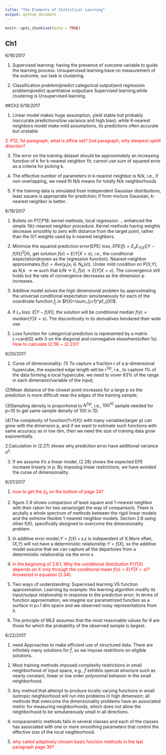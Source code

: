 ```yaml
---
title: "The Elements of Statistical Learning"
output: github_document
---
```


```r
knitr::opts_chunk$set(echo = TRUE)
```

## Ch1 
6/16/2017

1. Supervised learning: having the presence of outcome variable to guide the learning process. Unsupervised learning:have no measurement of the outcome, our task is clustering.

2. Classification problem(predict categorical output)and regression problem(predict quantitative output)are Supervised learning;while clustering is Unsupervised learning.

##Ch2
6/18/2017

1. Linear model  makes huge assumption, yield stable but probably inaccurate predictions(low variance and high bias); while K-nearest neighbors model make mild assumptions, its predictions often accurate but unstable

<span style="color:red">
2. P12,  1st paragraph, what is affine set? 	2nd paragraph, why steepest uphill direction?
</span>

3. The error on the training dataset should be approximately an increasing function of k for k-nearest neighbor fit; cannot use sum of squared error as a criteria for picking k.

4. The effective number of parameters in k-nearest neighbor is N/k, i.e., if non-overlapping, we need fit N/k means for totally N/k neighborhoods

5. If the training data is simulated from independent Gaussian distributions, least square is appropriate for prediction; if from mixture Gaussian, k-nearest neighbor is better.

6/19/2017

1. Bullets on P17,P18: kernel methods, local regression ... enhanced the simple 1(k)-nearest neighbor procedure. Kernel methods having weights decrease smoothly to zero with distance from the target point, rather than the 0/1 weights used by k-nearest neighbors.

2. Minimize the squared prediction error(EPE) loss, $EPE(f)= E_xE_{Y|X}([Y-f(X)]^2|X)$, get solution $f(x)= E(Y|X=x)$, i.e., the conditional expectation(known as the regression function). Nearest-neighbor approximates $\hat{f}(x)=Ave(y_i|x_i \in N_k(x))$. Under mild condition on P(X,Y), as N,k $\rightarrow \infty$ such that k/N $\rightarrow$ 0, $\hat{f}(x) \rightarrow E(Y|X=x)$. The convergence still holds but the rate of convergence decreases as the dimension p increases.

3. Additive model solves the high dimensional problem by approximating the universal conditional expectation simutaneously for each of the coordinate function $f_j$ in $f(X)=\sum_{j=1}^pf_j(X)$.

4. If $L_1$ loss: $E|Y-f(X)|$, the solution will be conditional median $f(x)= median(Y|X=x)$. The discontinuity in its derivatives hendered their wide use.

5. Loss function for categorical prediction is represented by a matrix L=card(G) with 0 on the diagonal and nonnegative elsewhere(often 1s).
<span style="color:red">
How to calculate (2.19) ~ (2.23)?
</span>

6/20/2017

1. Curse of dimensionality: (1) To capture a fraction r of a p-dimensional hypercube,  the expected edge length will be $r^{1/p}$, i.e., to capture 1% of the data forming a local hypercube, we need to vover 63% of the range in each dimension/variable of the input; 

(2)Mean distance of the closest point increases for a large $p$ so the prediction is more difficult near the edges of the training sample;

(3)Sampling density is proportional to $N^{1/p}$, i.e., $100^10$ sample needed for p=10 to get same sample density of 100 in 1D.

(4)The complexity of function(Y=f(X)) with many variables(larger p) can grow with the dimension p, and if we want to estimate such functions with same accuracy as in low dim, then we need the size of training data grow exponentially.

2.Calculation in (2.27) shows why prediction error have additional variance $\sigma^2$.

3. If we assume it's a linear model, (2.28) shows the expected EPE increase linearly in p. By imposing linear restrictions, we have avoided the curse of dimensionality.

6/21/2017

1. <span style="color:red">
how to get the $\hat{y}_0$ on the bottom of page 24?
</span>

2. figure 2.9 shows comparison of least square and 1-nearest neighbor with their ration for two senario(get the way of comparison). There is acutally a whole spectrum of methods between the rigid linear models and the extreme flexible 1-nearest neighbor models. Section 2.6 using other f(X), specifically designed to overcome the dimensionality problem.

3. In additive error model,$Y=f(X)+\epsilon$,$\epsilon$ is independent of X.More often, (X,Y) will not have a deterministic relationship $Y=f(X)$, so the additive model assume that we can capture all the departures from a deterministic relationship via the error $\epsilon$.

4. <span style="color:red">
In the beginning of 2.6.1, Why the conditional distribution  $P(Y|X)$ depends on $X$ only through the conditional mean $f(x)=E(Y|X=x)$? Answered in equation (2.34).
</span>

5. Two ways of understanding: Supervised learning VS function approximation. Learning by example: the learning algorithm modify its input/output relationship in response to the prediction error; In terms of function approximation, we imagine our parametrized function as a surface in p+1 dim space and we observed noisy representations from it.

6. The principle of MLE assumes that the most reasonable values for $\theta$ are those for which the probability of the observed sample is largest.

6/22/2017

1. need Approaches to make efficient use of structured data. There are infinitely many solutions for $\hat{f}$, so we impose restritions on eligible solutions.

2. Most training methods imposed complexity restrictions in small neighborhood of input space, e.g., $\hat{f}$ exhibits special structure such as nearly constant, linear or low order polynomial behavior in the small neighborhood.

3. Any method that attempt to produce locally varying functions in small isotropic neighborhood will run into problems in high dimension; all methods that overcome the dimensionality problems have an associated metric for measuring neighborhoods, which does not allow the neighborhood to be simutaneously small in all directions.

4. nonparametric methods falls in several classes and each of the classes has associated with one or more smoothing parameters that control the effective size of the local neighborhood.

5.  <span style="color:red">
why called adaptively chosen basis function methods in the last paragraph page 36?
</span>
